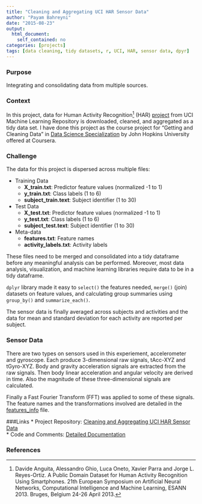 ```yaml
---
title: "Cleaning and Aggregating UCI HAR Sensor Data"
author: "Payam Bahreyni"
date: "2015-08-23"
output: 
  html_document: 
    self_contained: no
categories: [projects]
tags: [data cleaning, tidy datasets, r, UCI, HAR, sensor data, dpyr]
---
```


### Purpose
Integrating and consolidating data from multiple sources.

### Context
In this project, data for Human Activity Recognition[^1] (HAR) [project](https://archive.ics.uci.edu/ml/datasets/Human+Activity+Recognition+Using+Smartphones) from UCI Machine Learning Repository is downloaded, cleaned, and aggregated as a tidy data set. I have done this project as the course project for "Getting and Cleaning Data" in [Data Science Specialization](https://www.coursera.org/specializations/jhu-data-science) by John Hopkins University offered at Coursera.

[^1]: Davide Anguita, Alessandro Ghio, Luca Oneto, Xavier Parra and Jorge L. Reyes-Ortiz. A Public Domain Dataset for Human Activity Recognition Using Smartphones. 21th European Symposium on Artificial Neural Networks, Computational Intelligence and Machine Learning, ESANN 2013. Bruges, Belgium 24-26 April 2013.

### Challenge

The data for this project is dispersed across multiple files:

 * Training Data
    + **X_train.txt**: Predictor feature values (normalized -1 to 1)
    + **y_train.txt**: Class labels (1 to 6)
    + **subject_train.text**: Subject identifier (1 to 30)

 * Test Data
    + **X_test.txt**: Predictor feature values (normalized -1 to 1)
    + **y_test.txt**: Class labels (1 to 6)
    + **subject_test.text**: Subject identifier (1 to 30)
 
 * Meta-data
    + **features.txt**: Feature names
    + **activity_labels.txt**: Activity labels
 
These files need to be merged and consolidated into a tidy dataframe before any meaningful analysis can be performed. Moreover, most data analysis, visualization, and machine learning libraries require data to be in a tidy dataframe.

`dplyr` library made it easy to `select()` the features needed, `merge()` (join) datasets on feature values, and calculating group summaries using `group_by()` and `summarize_each()`.

The sensor data is finally averaged across subjects and activities and the data for mean and standard deviation for each activity are reported per subject.

### Sensor Data

There are two types on sensors used in this experiement, accelerometer and gyroscope. Each produce 3-dimensional raw signals, tAcc-XYZ and tGyro-XYZ. Body and gravity acceleration signals are extracted from the raw signals. Then body linear acceleration and angular velocity are derived in time. Also the magnitude of these three-dimensional signals are calculated. 

Finally a Fast Fourier Transform (FFT) was applied to some of these signals. The feature names and the transformations involved are detailed in the [features_info](https://github.com/pbahr/aggregating_UCI_HAR_sensor_data/blob/master/UCI%20HAR%20Dataset/features_info.txt) file.

###Links
 * Project Repository: [Cleaning and Aggregating UCI HAR Sensor Data](https://github.com/pbahr/aggregating_UCI_HAR_sensor_data)  
 * Code and Comments: [Detailed Documentation](http://htmlpreview.github.io/?http://github.com/pbahr/aggregating_UCI_HAR_sensor_data/blob/master/reports/analysis.html)

### References